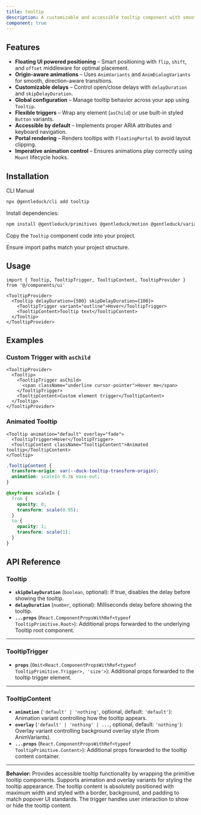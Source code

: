 ```yaml
---
title: tooltip
description: A customizable and accessible tooltip component with smooth animations, global configuration, and flexible triggers.
component: true
---
```


<ComponentPreview
  name="tooltip-1"
  description="tooltip"
/>

## Features

- **Floating UI powered positioning** – Smart positioning with `flip`, `shift`, and `offset` middleware for optimal placement.
- **Origin-aware animations** – Uses `AnimVariants` and `AnimDialogVariants` for smooth, direction-aware transitions.
- **Customizable delays** – Control open/close delays with `delayDuration` and `skipDelayDuration`.
- **Global configuration** – Manage tooltip behavior across your app using `Tooltip`.
- **Flexible triggers** – Wrap any element (`asChild`) or use built-in styled `Button` variants.
- **Accessible by default** – Implements proper ARIA attributes and keyboard navigation.
- **Portal rendering** – Renders tooltips with `FloatingPortal` to avoid layout clipping.
- **Imperative animation control** – Ensures animations play correctly using `Mount` lifecycle hooks.

## Installation

<Tabs defaultValue="cli">

<TabsList>
  <TabsTrigger value="cli">CLI</TabsTrigger>
  <TabsTrigger value="manual">Manual</TabsTrigger>
</TabsList>

<TabsContent value="cli">

```bash
npx @gentleduck/cli add tooltip
````

</TabsContent>

<TabsContent value="manual">

<Steps>

<Step>Install dependencies:</Step>

```bash
npm install @gentleduck/primitives @gentleduck/motion @gentleduck/variants @gentleduck/libs
```

<Step>Copy the `Tooltip` component code into your project.</Step>

<ComponentSource name="tooltip" />

<Step>Ensure import paths match your project structure.</Step>

</Steps>

</TabsContent>

</Tabs>

## Usage

```tsx
import { Tooltip, TooltipTrigger, TooltipContent, TooltipProvider } from '@/components/ui'

<TooltipProvider>
  <Tooltip delayDuration={500} skipDelayDuration={100}>
    <TooltipTrigger variant="outline">Hover</TooltipTrigger>
    <TooltipContent>Tooltip text</TooltipContent>
  </Tooltip>
</TooltipProvider>
```

## Examples

### Custom Trigger with `asChild`

```tsx
<TooltipProvider>
  <Tooltip>
    <TooltipTrigger asChild>
      <span className="underline cursor-pointer">Hover me</span>
    </TooltipTrigger>
    <TooltipContent>Custom element trigger</TooltipContent>
  </Tooltip>
</TooltipProvider>
```

### Animated Tooltip

```tsx
<Tooltip animation="default" overlay="fade">
  <TooltipTrigger>Hover</TooltipTrigger>
  <TooltipContent className="TooltipContent">Animated tooltip</TooltipContent>
</Tooltip>
```

```css
.TooltipContent {
  transform-origin: var(--duck-tooltip-transform-origin);
  animation: scaleIn 0.3s ease-out;
}

@keyframes scaleIn {
  from {
    opacity: 0;
    transform: scale(0.95);
  }
  to {
    opacity: 1;
    transform: scale(1);
  }
}
```

## API Reference

### **Tooltip**

* **`skipDelayDuration`** (`boolean`, optional): If true, disables the delay before showing the tooltip.
* **`delayDuration`** (`number`, optional): Milliseconds delay before showing the tooltip.
* **`...props`** (`React.ComponentPropsWithRef<typeof TooltipPrimitive.Root>`): Additional props forwarded to the underlying Tooltip root component.

---

### **TooltipTrigger**

* **`props`** (`Omit<React.ComponentPropsWithRef<typeof TooltipPrimitive.Trigger>, 'size'>`): Additional props forwarded to the tooltip trigger element.

---

### **TooltipContent**

* **`animation`** (`'default' | 'nothing'`, optional, default: `'default'`): Animation variant controlling how the tooltip appears.
* **`overlay`** (`'default' | 'nothing' | ...`, optional, default: `'nothing'`): Overlay variant controlling background overlay style (from AnimVariants).
* **`...props`** (`React.ComponentPropsWithRef<typeof TooltipPrimitive.Content>`): Additional props forwarded to the tooltip content container.

---

**Behavior:**
Provides accessible tooltip functionality by wrapping the primitive tooltip components. Supports animation and overlay variants for styling the tooltip appearance. The tooltip content is absolutely positioned with maximum width and styled with a border, background, and padding to match popover UI standards. The trigger handles user interaction to show or hide the tooltip content.
